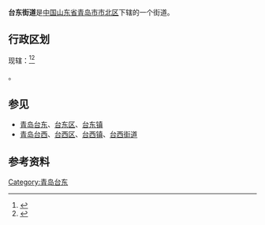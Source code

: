 {{中国乡级行政区
|景观照片文件名  = 
|景观照片描述    = 
}}

'''台东街道'''是[[中华人民共和国|中国]][[山东省|山东省]][[青岛市|青岛市]][[市北区|市北区]]下辖的一个街道。

== 行政区划 ==
现辖：<ref>{{PRC admin/ref sgc|37/02/03/021/000}}</ref><ref>{{Cite web|url=http://www.stats.gov.cn/tjsj/tjbz/tjyqhdmhcxhfdm/2015/37/02/03/370203021.html|title=统计用区划和城乡划分代码/山东省/青岛市/市北区/台东街道办事处|accessdate=2017-04-23|author=国家统计局|date=2015-09-30|publisher=|archive-date=2017-04-27|archive-url=https://web.archive.org/web/20170427095725/http://www.stats.gov.cn/tjsj/tjbz/tjyqhdmhcxhfdm/2015/37/02/03/370203021.html|dead-url=no}}</ref>

{{PRC admin/children|37/02/03/021/000}}。

==参见==
*[[青岛台东|青岛台东]]、[[台东区_(青岛市)|台东区]]、[[台东镇|台东镇]]
*[[青岛台西|青岛台西]]、[[台西区|台西区]]、[[台西镇|台西镇]]、[[台西街道|台西街道]]

== 参考资料 ==
{{Reflist}}

{{PRC admin/navcat|37/02/03/021/000}}

[[Category:青岛台东|Category:青岛台东]]